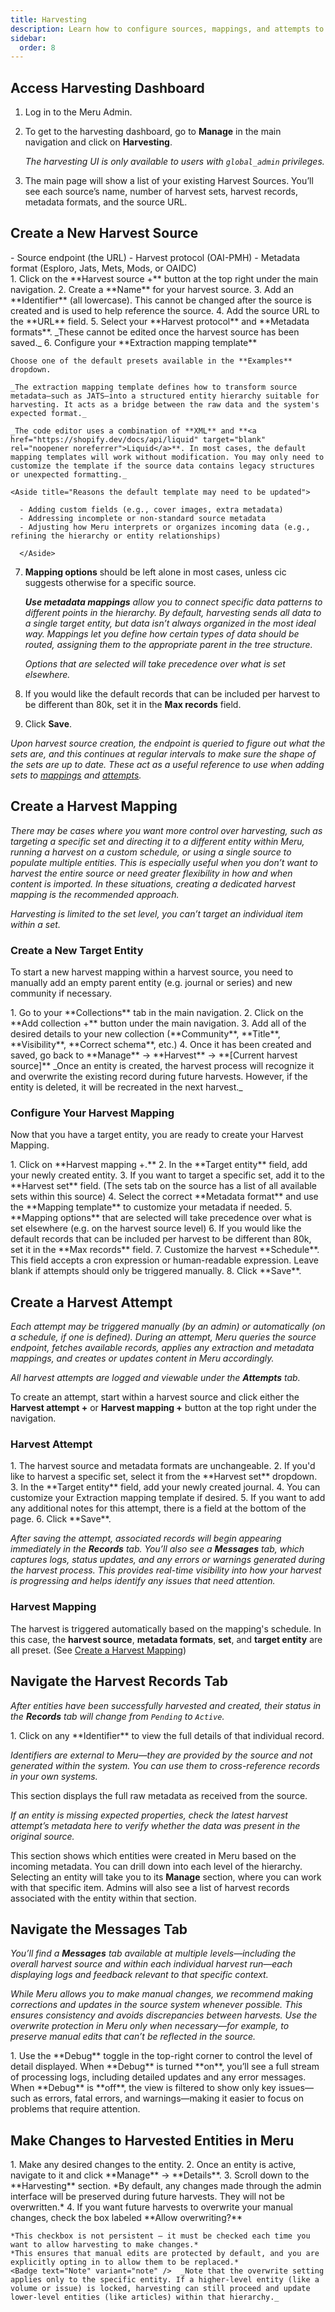 ```yaml
---
title: Harvesting
description: Learn how to configure sources, mappings, and attempts to harvest external content into Meru.
sidebar:
  order: 8
---
```



<LinkCard title="Glossary" href="/reference/glossary" />

## Access Harvesting Dashboard

<Steps>

1. Log in to the Meru Admin.
2. To get to the harvesting dashboard, go to **Manage** in the main navigation and click on **Harvesting**.

   <Badge text="Note" variant="note" /> _The harvesting UI is only available to
   users with `global_admin` privileges._

3. The main page will show a list of your existing Harvest Sources. You’ll see each source’s name, number of harvest sets, harvest records, metadata formats, and the source URL.

</Steps>

## Create a New Harvest Source

<Aside title="Required source configuration details">
  - Source endpoint (the URL) - Harvest protocol (OAI-PMH) - Metadata format
  (Esploro, Jats, Mets, Mods, or OAIDC)
</Aside>

<Steps>
1. Click on the **Harvest source +** button at the top right under the main navigation.
2. Create a **Name** for your harvest source.
3. Add an **Identifier** (all lowercase). This cannot be changed after the source is created and is used to help reference the source.
4. Add the source URL to the **URL** field.
5. Select your **Harvest protocol** and **Metadata formats**.
    <Badge text="Note" variant="note" /> _These cannot be edited once the harvest source has been saved._
6. Configure your **Extraction mapping template**

    Choose one of the default presets available in the **Examples** dropdown.

    _The extraction mapping template defines how to transform source metadata—such as JATS—into a structured entity hierarchy suitable for harvesting. It acts as a bridge between the raw data and the system's expected format._

    _The code editor uses a combination of **XML** and **<a href="https://shopify.dev/docs/api/liquid" target="blank" rel="noopener noreferrer">Liquid</a>**. In most cases, the default mapping templates will work without modification. You may only need to customize the template if the source data contains legacy structures or unexpected formatting._

    <Aside title="Reasons the default template may need to be updated">

      - Adding custom fields (e.g., cover images, extra metadata)
      - Addressing incomplete or non-standard source metadata
      - Adjusting how Meru interprets or organizes incoming data (e.g., refining the hierarchy or entity relationships)

      </Aside>

7. **Mapping options** should be left alone in most cases, unless cic suggests otherwise for a specific source.

   _**Use metadata mappings** allow you to connect specific data patterns to different points in the hierarchy. By default, harvesting sends all data to a single target entity, but data isn’t always organized in the most ideal way. Mappings let you define how certain types of data should be routed, assigning them to the appropriate parent in the tree structure._

   _Options that are selected will take precedence over what is set elsewhere._

8. If you would like the default records that can be included per harvest to be different than 80k, set it in the **Max records** field.
9. Click **Save**.

</Steps>

<Badge text="Note" variant="note" /> _Upon harvest source creation, the endpoint
is queried to figure out what the sets are, and this continues at regular
intervals to make sure the shape of the sets are up to date. These act as a
useful reference to use when adding sets to
[mappings](#create-a-harvest-mapping) and
[attempts](#create-a-harvest-attempt)._

## Create a Harvest Mapping

_There may be cases where you want more control over harvesting, such as targeting a specific set and directing it to a different entity within Meru, running a harvest on a custom schedule, or using a single source to populate multiple entities. This is especially useful when you don’t want to harvest the entire source or need greater flexibility in how and when content is imported. In these situations, creating a dedicated harvest mapping is the recommended approach._

<Badge text="Note" variant="note" /> _Harvesting is limited to the set level,
you can’t target an individual item within a set._

### Create a New Target Entity

To start a new harvest mapping within a harvest source, you need to manually add an empty parent entity (e.g. journal or series) and new community if necessary.

<Steps>
  1. Go to your **Collections** tab in the main navigation. 2. Click on the
  **Add collection +** button under the main navigation. 3. Add all of the
  desired details to your new collection (**Community**, **Title**,
  **Visibility**, **Correct schema**, etc.) 4. Once it has been created and
  saved, go back to **Manage** → **Harvest** → **[Current harvest source]**
</Steps>
<Badge text="Note" variant="note" /> _Once an entity is created, the harvest
process will recognize it and overwrite the existing record during future
harvests. However, if the entity is deleted, it will be recreated in the next
harvest._

### Configure Your Harvest Mapping

Now that you have a target entity, you are ready to create your Harvest Mapping.

<Steps>
  1. Click on **Harvest mapping +.** 2. In the **Target entity** field, add your
  newly created entity. 3. If you want to target a specific set, add it to the
  **Harvest set** field. (The sets tab on the source has a list of all available
  sets within this source) 4. Select the correct **Metadata format** and use the
  **Mapping template** to customize your metadata if needed. 5. **Mapping
  options** that are selected will take precedence over what is set elsewhere
  (e.g. on the harvest source level) 6. If you would like the default records
  that can be included per harvest to be different than 80k, set it in the **Max
  records** field. 7. Customize the harvest **Schedule**. This field accepts a
  cron expression or human-readable expression. Leave blank if attempts should
  only be triggered manually. 8. Click **Save**.
</Steps>

## Create a Harvest Attempt

_Each attempt may be triggered manually (by an admin) or automatically (on a schedule, if one is defined). During an attempt, Meru queries the source endpoint, fetches available records, applies any extraction and metadata mappings, and creates or updates content in Meru accordingly._

_All harvest attempts are logged and viewable under the **Attempts** tab._

To create an attempt, start within a harvest source and click either the **Harvest attempt +** or **Harvest mapping +** button at the top right under the navigation.

### Harvest Attempt

<Steps>
  1. The harvest source and metadata formats are unchangeable. 2. If you'd like
  to harvest a specific set, select it from the **Harvest set** dropdown. 3. In
  the **Target entity** field, add your newly created journal. 4. You can
  customize your Extraction mapping template if desired. 5. If you want to add
  any additional notes for this attempt, there is a field at the bottom of the
  page. 6. Click **Save**.
</Steps>

_After saving the attempt, associated records will begin appearing immediately in the **Records** tab. You’ll also see a **Messages** tab, which captures logs, status updates, and any errors or warnings generated during the harvest process. This provides real-time visibility into how your harvest is progressing and helps identify any issues that need attention._

### Harvest Mapping

The harvest is triggered automatically based on the mapping's schedule. In this case, the **harvest source**, **metadata formats**, **set**, and **target entity** are all preset. (See [Create a Harvest Mapping](#create-a-harvest-mapping))

## Navigate the Harvest Records Tab

_After entities have been successfully harvested and created, their status in the **Records** tab will change from `Pending` to `Active`._

<Steps>
  1. Click on any **Identifier** to view the full details of that individual
  record.
</Steps>

<Badge text="Note" variant="note" /> *Identifiers are external to Meru—they are
provided by the source and not generated within the system. You can use them to
cross-reference records in your own systems.*

<Card title="Details">

This section displays the full raw metadata as received from the source.

<Badge text="Note" variant="note" /> _If an entity is missing expected
properties, check the latest harvest attempt’s metadata here to verify whether
the data was present in the original source._

</Card>
<Card title="Entities">

This section shows which entities were created in Meru based on the incoming metadata. You can drill down into each level of the hierarchy. Selecting an entity will take you to its **Manage** section, where you can work with that specific item. Admins will also see a list of harvest records associated with the entity within that section.

</Card>

## Navigate the Messages Tab

_You’ll find a **Messages** tab available at multiple levels—including the overall harvest source and within each individual harvest run—each displaying logs and feedback relevant to that specific context._

_While Meru allows you to make manual changes, we recommend making corrections and updates in the source system whenever possible. This ensures consistency and avoids discrepancies between harvests. Use the overwrite protection in Meru only when necessary—for example, to preserve manual edits that can’t be reflected in the source._

<Steps>
  1. Use the **Debug** toggle in the top-right corner to control the level of
  detail displayed.
</Steps>

<Card title="Debug on">
  When **Debug** is turned **on**, you’ll see a full stream of processing logs,
  including detailed updates and any error messages.
</Card>

<Card title="Debug off">
  When **Debug** is **off**, the view is filtered to show only key issues—such
  as errors, fatal errors, and warnings—making it easier to focus on problems
  that require attention.
</Card>

## Make Changes to Harvested Entities in Meru

<Steps>
  1. Make any desired changes to the entity.
  2. Once an entity is active, navigate to it and click **Manage** → **Details**.
  3. Scroll down to the **Harvesting** section.
</Steps>
*By default, any changes made through the admin interface will be preserved during future harvests. They will not be overwritten.*
<Steps>
4. If you want future harvests to overwrite your manual changes, check the box labeled **Allow overwriting?**

    *This checkbox is not persistent — it must be checked each time you want to allow harvesting to make changes.*
    *This ensures that manual edits are protected by default, and you are explicitly opting in to allow them to be replaced.*
    <Badge text="Note" variant="note" />  _Note that the overwrite setting applies only to the specific entity. If a higher-level entity (like a volume or issue) is locked, harvesting can still proceed and update lower-level entities (like articles) within that hierarchy._

</Steps>
